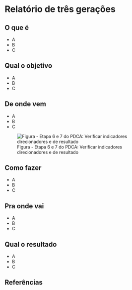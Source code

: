 # Relatório de três gerações

## O que é {.unnumbered}

-   A
-   B
-   C

## Qual o objetivo {.unnumbered}

-   A
-   B
-   C

## De onde vem {.unnumbered}

-   A
-   B
-   C

![Figura - Etapa 6 e 7 do PDCA: Verificar indicadores direcionadores e de resultado](images/step_67.png)

## Como fazer {.unnumbered}

-   A
-   B
-   C

## Pra onde vai {.unnumbered}

-   A
-   B
-   C

## Qual o resultado {.unnumbered}

-   A
-   B
-   C

## Referências {.unnumbered}